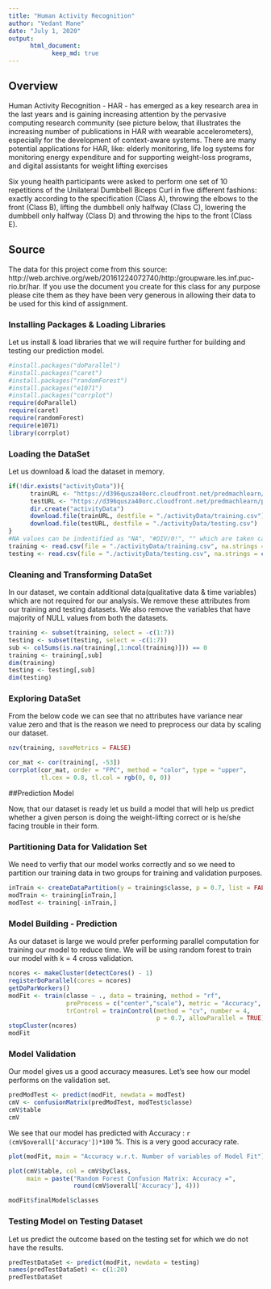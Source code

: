 ```yaml
---
title: "Human Activity Recognition"
author: "Vedant Mane"
date: "July 1, 2020"
output: 
      html_document: 
            keep_md: true
---
```


## Overview

Human Activity Recognition - HAR - has emerged as a key research area in the last years and is gaining increasing attention by the pervasive computing research community (see picture below, that illustrates the increasing number of publications in HAR with wearable accelerometers), especially for the development of context-aware systems. There are many potential applications for HAR, like: elderly monitoring, life log systems for monitoring energy expenditure and for supporting weight-loss programs, and digital assistants for weight lifting exercises

Six young health participants were asked to perform one set of 10 repetitions of the Unilateral Dumbbell Biceps Curl in five different fashions: exactly according to the specification (Class A), throwing the elbows to the front (Class B), lifting the dumbbell only halfway (Class C), lowering the dumbbell only halfway (Class D) and throwing the hips to the front (Class E).

## Source

The data for this project come from this source: http://web.archive.org/web/20161224072740/http:/groupware.les.inf.puc-rio.br/har. If you use the document you create for this class for any purpose please cite them as they have been very generous in allowing their data to be used for this kind of assignment.

### Installing Packages & Loading Libraries

Let us install & load libraries that we will require further for building and testing our prediction model.

```r
#install.packages("doParallel")
#install.packages("caret")
#install.packages("randomForest")
#install.packages("e1071")
#install.packages("corrplot")
require(doParallel)
require(caret)
require(randomForest)
require(e1071)
library(corrplot)
```

### Loading the DataSet

Let us download & load the dataset in memory.

```r
if(!dir.exists("activityData")){
      trainURL <- "https://d396qusza40orc.cloudfront.net/predmachlearn/pml-training.csv"
      testURL <- "https://d396qusza40orc.cloudfront.net/predmachlearn/pml-testing.csv"
      dir.create("activityData")
      download.file(trainURL, destfile = "./activityData/training.csv")
      download.file(testURL, destfile = "./activityData/testing.csv")
}
#NA values can be indentified as "NA", "#DIV/0!", "" which are taken care.
training <- read.csv(file = "./activityData/training.csv", na.strings = c("NA", "#DIV/0!", ""))
testing <- read.csv(file = "./activityData/testing.csv", na.strings = c("NA", "#DIV/0!", ""))
```

### Cleaning and Transforming DataSet

In our dataset, we contain additional data(qualitative data & time variables) which are not required for our analysis. We remove these attributes from our training and testing datasets. We also remove the variables that have majority of NULL values from both the datasets.

```r
training <- subset(training, select = -c(1:7))
testing <- subset(testing, select = -c(1:7))
sub <- colSums(is.na(training[,1:ncol(training)])) == 0
training <- training[,sub]
dim(training)
testing <- testing[,sub]
dim(testing)
```

### Exploring DataSet

From the below code we can see that no attributes have variance near value zero and that is the reason we need to preprocess our data by scaling our dataset.

```r
nzv(training, saveMetrics = FALSE)

cor_mat <- cor(training[, -53])
corrplot(cor_mat, order = "FPC", method = "color", type = "upper", 
         tl.cex = 0.8, tl.col = rgb(0, 0, 0))
```

##Prediction Model

Now, that our dataset is ready let us build a model that will help us predict whether a given person is doing the weight-lifting correct or is he/she facing trouble in their form.

### Partitioning Data for Validation Set

We need to verfiy that our model works correctly and so we need to partition our training data in two groups for training and validation purposes.

```r
inTrain <- createDataPartition(y = training$classe, p = 0.7, list = FALSE)
modTrain <- training[inTrain,]
modTest <- training[-inTrain,]
```

### Model Building - Prediction

As our dataset is large we would prefer performing parallel computation for training our model to reduce time. We will be using random forest to train our model with k = 4 cross validation.

```r
ncores <- makeCluster(detectCores() - 1)
registerDoParallel(cores = ncores)
getDoParWorkers()
modFit <- train(classe ~ ., data = training, method = "rf", 
                preProcess = c("center","scale"), metric = "Accuracy",
                trControl = trainControl(method = "cv", number = 4, 
                                         p = 0.7, allowParallel = TRUE))
stopCluster(ncores)
modFit
```


### Model Validation 

Our model gives us a good accuracy measures. Let's see how our model performs on the validation set.

```r
predModTest <- predict(modFit, newdata = modTest)
cmV <- confusionMatrix(predModTest, modTest$classe)
cmV$table
cmV
```

We see that our model has predicted with Accuracy : `r (cmV$overall['Accuracy'])*100` %. This is a very good accuracy rate.

```r
plot(modFit, main = "Accuracy w.r.t. Number of variables of Model Fit")

plot(cmV$table, col = cmV$byClass,
     main = paste("Random Forest Confusion Matrix: Accuracy =", 
                  round(cmV$overall['Accuracy'], 4)))

modFit$finalModel$classes
```

### Testing Model on Testing Dataset

Let us predict the outcome based on the testing set for which we do not have the results.

```r
predTestDataSet <- predict(modFit, newdata = testing)
names(predTestDataSet) <- c(1:20)
predTestDataSet
```
